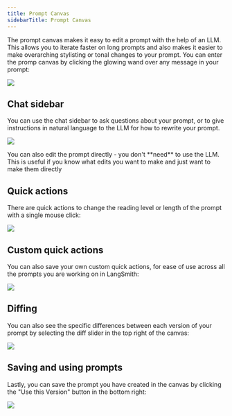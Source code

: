 ```yaml
---
title: Prompt Canvas
sidebarTitle: Prompt Canvas
---
```


The prompt canvas makes it easy to edit a prompt with the help of an LLM. This allows you to iterate faster on long prompts and also makes it easier to make overarching stylisting or tonal changes to your prompt. You can enter the promp canvas by clicking the glowing wand over any message in your prompt:

![](images/prompt-canvas-open.gif)

## Chat sidebar

You can use the chat sidebar to ask questions about your prompt, or to give instructions in natural language to the LLM for how to rewrite your prompt.

![](images/prompt-canvas-rewrite.gif)

<Note>
  You can also edit the prompt directly - you don't **need** to use the LLM. This is useful if you know what edits you want to make and just want to make them directly
</Note>

## Quick actions

There are quick actions to change the reading level or length of the prompt with a single mouse click:

![](images/prompt-canvas-quick-actions.gif)

## Custom quick actions

You can also save your own custom quick actions, for ease of use across all the prompts you are working on in LangSmith:

![](images/prompt-canvas-custom-quick-action.gif)

## Diffing

You can also see the specific differences between each version of your prompt by selecting the diff slider in the top right of the canvas:

![](images/prompt-canvas-diff.gif)

## Saving and using prompts

Lastly, you can save the prompt you have created in the canvas by clicking the "Use this Version" button in the bottom right:

![](images/prompt-canvas-save.gif)
